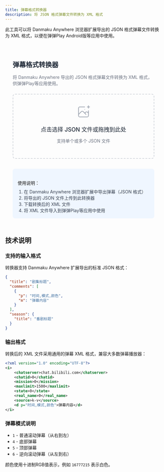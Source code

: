 ```yaml
---
title: 弹幕格式转换器
description: 将 JSON 格式弹幕文件转换为 XML 格式
---
```


此工具可以将 Danmaku Anywhere 浏览器扩展导出的 JSON 格式弹幕文件转换为 XML 格式，以便在弹弹Play Android版等应用中使用。

<div class="danmaku-converter" style="max-width: 800px; margin: 0 auto; padding: 1.5rem;">
  
  <div style="margin-bottom: 1.5rem;">
    <h2 style="color: #1f2937; margin-bottom: 1rem;">弹幕格式转换器</h2>
    <p style="color: #6b7280; margin-bottom: 1rem;">
      将 Danmaku Anywhere 导出的 JSON 格式弹幕文件转换为 XML 格式，供弹弹Play等应用使用。
    </p>
  </div>

  <div id="upload-area" style="border: 2px dashed #d1d5db; border-radius: 0.5rem; padding: 2rem; text-align: center; cursor: pointer; transition: all 0.2s; margin-bottom: 1.5rem;">
    <input type="file" id="file-input" accept=".json" multiple style="display: none;" />
    <div style="margin-bottom: 1rem;">
      <svg style="width: 3rem; height: 3rem; margin: 0 auto; color: #9ca3af;" fill="none" stroke="currentColor" viewBox="0 0 48 48">
        <path stroke-linecap="round" stroke-linejoin="round" stroke-width="2" d="M28 8H12a4 4 0 00-4 4v20m32-12v8m0 0v8a4 4 0 01-4 4H12a4 4 0 01-4-4v-4m32-4l-3.172-3.172a4 4 0 00-5.656 0L28 28M8 32l9.172-9.172a4 4 0 015.656 0L28 28m0 0l4 4m4-24h8m-4-4v8m-12 4h.02"></path>
      </svg>
    </div>
    <p style="font-size: 1.125rem; font-weight: 500; color: #1f2937; margin-bottom: 0.25rem;">
      点击选择 JSON 文件或拖拽到此处
    </p>
    <p style="font-size: 0.875rem; color: #6b7280;">
      支持单个或多个 JSON 文件
    </p>
  </div>

  <div id="results" style="display: none; margin-top: 2rem;">
    <div style="display: flex; justify-content: space-between; align-items: center; margin-bottom: 1rem;">
      <h3 style="font-size: 1.125rem; font-weight: 500; margin: 0;">转换结果 (<span id="file-count">0</span> 个文件)</h3>
      <div>
        <button id="download-all" style="background: #2563eb; color: white; padding: 0.5rem 1rem; border: none; border-radius: 0.25rem; margin-right: 0.5rem; cursor: pointer;">下载全部</button>
        <button id="clear-all" style="background: #6b7280; color: white; padding: 0.5rem 1rem; border: none; border-radius: 0.25rem; cursor: pointer;">清空</button>
      </div>
    </div>
    <div id="file-list" style="max-height: 16rem; overflow-y: auto; border: 1px solid #e5e7eb; border-radius: 0.25rem;">
    </div>
  </div>

  <div style="margin-top: 2rem; padding: 1rem; background: #eff6ff; border-radius: 0.5rem;">
    <h4 style="font-weight: 500; margin-bottom: 0.5rem;">使用说明：</h4>
    <ol style="font-size: 0.875rem; color: #374151; margin: 0; padding-left: 1.25rem;">
      <li>在 Danmaku Anywhere 浏览器扩展中导出弹幕（JSON 格式）</li>
      <li>将导出的 JSON 文件上传到此转换器</li>
      <li>下载转换后的 XML 文件</li>
      <li>将 XML 文件导入到弹弹Play等应用中使用</li>
    </ol>
  </div>

</div>

<script type="text/javascript">
// Simple commentsToXml function for client-side use
function commentsToXml(comments) {
  var xmlHeader = '<?xml version="1.0" encoding="UTF-8"?>';
  var commentElements = comments
    .map(function(comment) {
      // Escape XML special characters in comment text
      var escapedText = comment.m
        .replace(/&/g, '&amp;')
        .replace(/</g, '&lt;')
        .replace(/>/g, '&gt;')
        .replace(/"/g, '&quot;')
        .replace(/'/g, '&apos;');
      
      return '    <d p="' + comment.p + '">' + escapedText + '</d>';
    })
    .join('\n');

  return xmlHeader + '\n<i>\n    <chatserver>chat.bilibili.com</chatserver>\n    <chatid>0</chatid>\n    <mission>0</mission>\n    <maxlimit>1500</maxlimit>\n    <state>0</state>\n    <real_name>0</real_name>\n    <source>k-v</source>\n' + commentElements + '\n</i>';
}

// Converter functionality
var convertedFiles = [];

function convertJsonToXml(jsonContent, fileName) {
  try {
    var episodeData = JSON.parse(jsonContent);
    
    if (!episodeData.comments || !Array.isArray(episodeData.comments)) {
      throw new Error('Invalid format: missing comments array');
    }

    // Convert to the format expected by commentsToXml
    var formattedComments = episodeData.comments.map(function(comment) {
      return {
        p: comment.p,
        m: comment.m
      };
    });

    var xmlContent = commentsToXml(formattedComments);
    
    // Generate XML filename
    var baseName = fileName.replace(/\.json$/i, '');
    var xmlFileName = baseName + '.xml';

    return {
      name: xmlFileName,
      xmlContent: xmlContent,
      originalName: fileName
    };
  } catch (error) {
    console.error('Error converting file:', fileName, error);
    return null;
  }
}

function downloadFile(file) {
  var blob = new Blob([file.xmlContent], { type: 'application/xml' });
  var url = URL.createObjectURL(blob);
  
  var link = document.createElement('a');
  link.href = url;
  link.download = file.name;
  document.body.appendChild(link);
  link.click();
  document.body.removeChild(link);
  
  URL.revokeObjectURL(url);
}

function updateResults() {
  var resultsDiv = document.getElementById('results');
  var fileCountSpan = document.getElementById('file-count');
  var fileListDiv = document.getElementById('file-list');
  
  if (convertedFiles.length > 0) {
    resultsDiv.style.display = 'block';
    fileCountSpan.textContent = convertedFiles.length;
    
    var htmlContent = '';
    for (var i = 0; i < convertedFiles.length; i++) {
      var file = convertedFiles[i];
      htmlContent += '<div style="display: flex; align-items: center; justify-content: space-between; padding: 0.75rem; border-bottom: 1px solid #f3f4f6;">' +
        '<div style="flex: 1;">' +
        '<p style="font-weight: 500; font-size: 0.875rem; margin: 0;">' + file.name + '</p>' +
        '<p style="font-size: 0.75rem; color: #6b7280; margin: 0;">从 ' + file.originalName + ' 转换</p>' +
        '</div>' +
        '<button onclick="downloadFile(convertedFiles[' + i + '])" style="background: #059669; color: white; padding: 0.25rem 0.75rem; border: none; border-radius: 0.25rem; font-size: 0.875rem; cursor: pointer;">下载</button>' +
        '</div>';
    }
    fileListDiv.innerHTML = htmlContent;
  } else {
    resultsDiv.style.display = 'none';
  }
}

function handleFiles(files) {
  for (var i = 0; i < files.length; i++) {
    var file = files[i];
    if (file.type === 'application/json' || file.name.endsWith('.json')) {
      (function(currentFile) {
        var reader = new FileReader();
        reader.onload = function(e) {
          var converted = convertJsonToXml(e.target.result, currentFile.name);
          if (converted) {
            convertedFiles.push(converted);
            updateResults();
          }
        };
        reader.readAsText(currentFile);
      })(file);
    }
  }
}

// Event listeners
document.addEventListener('DOMContentLoaded', function() {
  var uploadArea = document.getElementById('upload-area');
  var fileInput = document.getElementById('file-input');
  var downloadAllBtn = document.getElementById('download-all');
  var clearAllBtn = document.getElementById('clear-all');

  // File input handling
  uploadArea.addEventListener('click', function() {
    fileInput.click();
  });
  
  fileInput.addEventListener('change', function(e) {
    if (e.target.files && e.target.files.length > 0) {
      handleFiles(e.target.files);
    }
  });

  // Drag and drop handling
  uploadArea.addEventListener('dragover', function(e) {
    e.preventDefault();
    uploadArea.style.borderColor = '#2563eb';
    uploadArea.style.backgroundColor = '#eff6ff';
  });

  uploadArea.addEventListener('dragleave', function(e) {
    e.preventDefault();
    uploadArea.style.borderColor = '#d1d5db';
    uploadArea.style.backgroundColor = 'transparent';
  });

  uploadArea.addEventListener('drop', function(e) {
    e.preventDefault();
    uploadArea.style.borderColor = '#d1d5db';
    uploadArea.style.backgroundColor = 'transparent';
    
    if (e.dataTransfer.files && e.dataTransfer.files.length > 0) {
      handleFiles(e.dataTransfer.files);
    }
  });

  // Button handlers
  downloadAllBtn.addEventListener('click', function() {
    for (var i = 0; i < convertedFiles.length; i++) {
      downloadFile(convertedFiles[i]);
    }
  });

  clearAllBtn.addEventListener('click', function() {
    convertedFiles = [];
    updateResults();
  });
});
</script>

## 技术说明

### 支持的输入格式

转换器支持 Danmaku Anywhere 扩展导出的标准 JSON 格式：

```json
{
  "title": "剧集标题",
  "comments": [
    {
      "p": "时间,模式,颜色",
      "m": "弹幕内容"
    }
  ],
  "season": {
    "title": "番剧标题"
  }
}
```

### 输出格式

转换后的 XML 文件采用通用的弹幕 XML 格式，兼容大多数弹幕播放器：

```xml
<?xml version="1.0" encoding="UTF-8"?>
<i>
    <chatserver>chat.bilibili.com</chatserver>
    <chatid>0</chatid>
    <mission>0</mission>
    <maxlimit>1500</maxlimit>
    <state>0</state>
    <real_name>0</real_name>
    <source>k-v</source>
    <d p="时间,模式,颜色">弹幕内容</d>
</i>
```

### 弹幕模式说明

- `1` - 普通滚动弹幕（从右到左）
- `4` - 底部弹幕
- `5` - 顶部弹幕
- `6` - 逆向滚动弹幕（从左到右）

颜色使用十进制RGB值表示，例如 `16777215` 表示白色。
